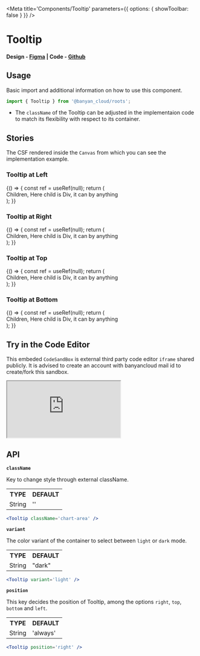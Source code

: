 

<Meta title='Components/Tooltip' parameters={{ options: { showToolbar: false } }} />


# Tooltip

#### Design - [Figma](https://www.figma.com/file/e9opoAtQHBo4vFd6u0Co98/Component-Library?type=design&node-id=1-5&mode=design&t=tXbQWENNIzmFNTVU-0) | Code - [Github](https://github.com/banyandata-cloud/roots/tree/main/components/tooltip)

## Usage

Basic import and additional information on how to use this component.

```js
import { Tooltip } from '@banyan_cloud/roots';
```

-   The `className` of the Tooltip can be adjusted in the implementaion code to match its flexibility with respect to its container.

## Stories

The CSF rendered inside the `Canvas` from which you can see the implementation example.

### Tooltip at Left

<Canvas>
	<Story name='Tooltip Left'>
		{() => {
			const ref = useRef(null);
			return (
				<div
					style={{
						display: 'flex',
						justifyContent: 'center',
						marginTop: 150,
					}}>
					<Tooltip content='Tooltip Info' position='left' showPointer={false}>
						<div
							style={{
								width: '70%',
								backgroundColor: 'rgba(36, 161, 72, 0.08)',
								color: '#24a148',
								textAlign: 'center',
								marginTop: -20,
							}}
							ref={ref}>
							Children, Here child is Div, it can by anything
						</div>
					</Tooltip>
				</div>
			);
		}}
	</Story>
</Canvas>

### Tooltip at Right

<Canvas>
	<Story name='Tooltip Right'>
		{() => {
			const ref = useRef(null);
			return (
				<div
					style={{
						display: 'flex',
						justifyContent: 'center',
						marginTop: 150,
					}}>
					<Tooltip content='Tooltip Info' position='right'>
						<div
							style={{
								width: '70%',
								backgroundColor: 'rgba(36, 161, 72, 0.08)',
								color: '#24a148',
								textAlign: 'center',
								marginTop: -20,
							}}
							ref={ref}>
							Children, Here child is Div, it can by anything
						</div>
					</Tooltip>
				</div>
			);
		}}
	</Story>
</Canvas>

### Tooltip at Top

<Canvas>
	<Story name='Tooltip Top'>
		{() => {
			const ref = useRef(null);
			return (
				<div
					style={{
						display: 'flex',
						justifyContent: 'center',
						marginTop: 150,
					}}>
					<Tooltip content='Tooltip Info' position='top'>
						<div
							style={{
								width: '70%',
								backgroundColor: 'rgba(36, 161, 72, 0.08)',
								color: '#24a148',
								textAlign: 'center',
								marginTop: -20,
							}}
							ref={ref}>
							Children, Here child is Div, it can by anything
						</div>
					</Tooltip>
				</div>
			);
		}}
	</Story>
</Canvas>

### Tooltip at Bottom

<Canvas>
	<Story name='Tooltip Bottom'>
		{() => {
			const ref = useRef(null);
			return (
				<div
					style={{
						display: 'flex',
						justifyContent: 'center',
						marginTop: 150,
					}}>
					<Tooltip content='Tooltip Info' position='bottom'>
						<div
							style={{
								width: '70%',
								backgroundColor: 'rgba(36, 161, 72, 0.08)',
								color: '#24a148',
								textAlign: 'center',
								marginTop: -20,
							}}
							ref={ref}>
							Children, Here child is Div, it can by anything
						</div>
					</Tooltip>
				</div>
			);
		}}
	</Story>
</Canvas>

## Try in the Code Editor

This embeded `CodeSandBox` is external third party code editor `iframe` shared publicly. It is advised to create an account with banyancloud mail id to create/fork this sandbox.

<ToggleIframeContainer>
	<iframe
		src='https://codesandbox.io/s/cold-tree-ndkld9?file=/src/App.js'
		style={{ width: '100%', height: 500 }}
		title='xenodochial-moon-5y668f'
		allow='accelerometer; ambient-light-sensor; camera; encrypted-media; geolocation; gyroscope; hid; microphone; midi; payment; usb; vr; xr-spatial-tracking'
		sandbox='allow-forms allow-modals allow-popups allow-presentation allow-same-origin allow-scripts'></iframe>
</ToggleIframeContainer>

## API

**`className`**

Key to change style through external className.

<table style={{ width: '100%' }}>
	<tr>
		<th style={{ textAlign: 'left', width: '50%' }}>TYPE</th>
		<th style={{ textAlign: 'left', width: '50%' }}>DEFAULT</th>
	</tr>
	<tr>
		<td>String</td>
		<td>''</td>
	</tr>
</table>

```jsx
<Tooltip className='chart-area' />
```

**`variant`**

The color variant of the container to select between `light` or `dark` mode.

<table style={{ width: '100%' }}>
	<tr>
		<th style={{ textAlign: 'left', width: '50%' }}>TYPE</th>
		<th style={{ textAlign: 'left', width: '50%' }}>DEFAULT</th>
	</tr>
	<tr>
		<td>String</td>
		<td>"dark"</td>
	</tr>
</table>

```jsx
<Tooltip variant='light' />
```

**`position`**

This key decides the position of Tooltip, among the options `right`, `top`, `bottom` and `left`.

<table style={{ width: '100%' }}>
	<tr>
		<th style={{ textAlign: 'left', width: '50%' }}>TYPE</th>
		<th style={{ textAlign: 'left', width: '50%' }}>DEFAULT</th>
	</tr>
	<tr>
		<td>String</td>
		<td>'always'</td>
	</tr>
</table>

```jsx
<Tooltip position='right' />
```
